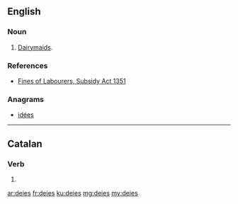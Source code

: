 ==English==

===Noun===
{{head|en|plural}}

# {{context|obsolete|lang=en}} {{plural of|deie|lang=en|nocat=1}}  [[dairymaid|Dairymaids]].

===References===
* [[Wikisource:Fines of Labourers, Subsidy Act 1351|Fines of Labourers, Subsidy Act 1351]]

===Anagrams===
* [[idées#English|idées]]

----

==Catalan==

===Verb===
{{head|ca|verb form}}

# {{ca-verb form of|p=2|n=sg|t=impf|m=ind|dir}}

[[ar:deies]]
[[fr:deies]]
[[ku:deies]]
[[mg:deies]]
[[my:deies]]